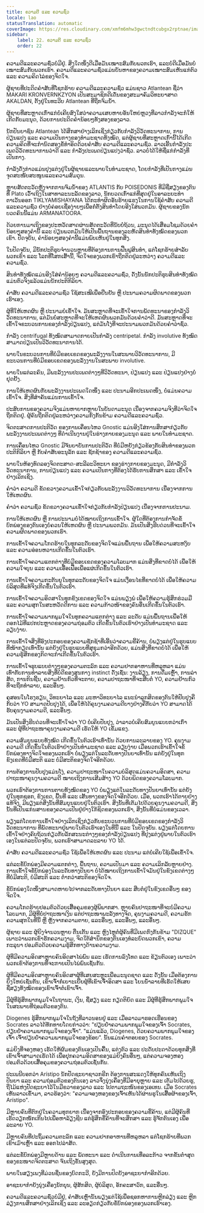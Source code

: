 ```yaml
---
title: ຄວາມດີ ແລະ ຄວາມຊົ່ວ
locale: lao
statusTranslation: automatic
coverImage: https://res.cloudinary.com/xmfm6mhw3gwctndtcubgx2rptnae/image/upload/v1740337243/small_cover_educacion_fundamental_a051170f1c.webp
sidebar:
    label: 22. ຄວາມດີ ແລະ ຄວາມຊົ່ວ
    order: 22
---
```

ຄວາມດີແລະຄວາມຊົ່ວບໍ່ມີຢູ່. ສິ່ງໃດໜຶ່ງດີເມື່ອມັນເໝາະສົມກັບພວກເຮົາ, ແລະບໍ່ດີເມື່ອມັນບໍ່ເໝາະສົມກັບພວກເຮົາ. ຄວາມດີແລະຄວາມຊົ່ວແມ່ນບັນຫາຂອງຄວາມເໝາະສົມເຫັນແກ່ຕົວ ແລະ ຄວາມຄິດໄລ່ຂອງຈິດໃຈ.

ຜູ້ຊາຍທີ່ປະດິດຄຳສັບທີ່ໂຊກຮ້າຍ ຄວາມດີແລະຄວາມຊົ່ວ ແມ່ນຊາວ Atlantean ຊື່ວ່າ MAKARI KRONVERNKZYON ເປັນສະມາຊິກດີເດັ່ນຂອງສະມາຄົມວິທະຍາສາດ AKALDAN, ຕັ້ງຢູ່ໃນທະວີບ Atlantean ທີ່ຖືກຈົມນໍ້າ.

ຜູ້ຊາຍທີ່ສະຫຼາດເກົ່າແກ່ບໍ່ເຄີຍສົງໃສວ່າຄວາມເສຍຫາຍອັນໃຫຍ່ຫຼວງທີ່ລາວກຳລັງຈະກໍ່ໃຫ້ເກີດກັບມະນຸດ, ດ້ວຍການປະດິດຄຳນ້ອຍໆທັງສອງຂອງລາວ.

ນັກປັນຍາຊົນ Atlantean ໄດ້ສຶກສາຢ່າງເລິກເຊິ່ງກ່ຽວກັບກຳລັງວິວັດທະນາການ, ການປ່ຽນແປງ ແລະ ຄວາມເປັນກາງຂອງທຳມະຊາດທັງໝົດ, ແຕ່ຜູ້ຊາຍທີ່ສະຫຼາດເກົ່ານີ້ໄດ້ເກີດຄວາມຄິດທີ່ຈະກຳນົດສອງຂໍ້ທຳອິດດ້ວຍຄຳສັບ ຄວາມດີແລະຄວາມຊົ່ວ. ລາວເອີ້ນກຳລັງປະເພດວິວັດທະນາການວ່າດີ ແລະ ກຳລັງປະເພດປ່ຽນແປງວ່າຊົ່ວ. ລາວບໍ່ໄດ້ໃຫ້ຊື່ແກ່ກຳລັງທີ່ເປັນກາງ.

ກຳລັງດັ່ງກ່າວແມ່ນປຸງແຕ່ງຢູ່ໃນຜູ້ຊາຍແລະພາຍໃນທຳມະຊາດ, ໂດຍກຳລັງທີ່ເປັນກາງແມ່ນຈຸດສະໜັບສະໜູນແລະຄວາມສົມດຸນ.

ຫຼາຍສັດຕະວັດຫຼັງຈາກການຈົມນໍ້າຂອງ ATLANTIS ກັບ POISEDONIS ທີ່ມີຊື່ສຽງຂອງຕົນທີ່ Plato ເວົ້າເຖິງໃນສາທາລະນະລັດຂອງລາວ, ນັກບວດເກົ່າແກ່ທີ່ສຸດຢູ່ໃນອາລະຍະທຳຕາເວັນອອກ TIKLYAMISHAYANA ໄດ້ກະທຳຜິດອັນຮ້າຍແຮງໃນການໃຊ້ຄຳສັບ ຄວາມດີແລະຄວາມຊົ່ວ ຢ່າງບໍ່ຄ່ອຍເຊື່ອງ່າຍໆເພື່ອກໍ່ຕັ້ງສິນທຳໂດຍອີງໃສ່ພວກມັນ. ຜູ້ຊາຍຂອງນັກບວດຄົນນີ້ແມ່ນ ARMANATOORA.

ດ້ວຍການມາເຖິງຂອງປະຫວັດສາດຜ່ານສັດຕະວັດທີ່ນັບບໍ່ຖ້ວນ, ມະນຸດໄດ້ເສື່ອມໂຊມດ້ວຍຄຳນ້ອຍໆສອງຄຳນີ້ ແລະ ປ່ຽນພວກມັນໃຫ້ເປັນພື້ນຖານຂອງລະຫັດສິນທຳທັງໝົດຂອງພວກເຂົາ. ປັດຈຸບັນ, ຄຳນ້ອຍໆສອງຄຳນີ້ແມ່ນພົບເຫັນຢູ່ໃນທຸກສິ່ງ.

ໃນປັດຈຸບັນ, ມີນັກປະຕິຮູບຈຳນວນຫຼາຍທີ່ຕ້ອງການການຟື້ນຟູສິນທຳ, ແຕ່ໂຊກຮ້າຍສຳລັບພວກເຂົາ ແລະ ໂລກທີ່ໂສກເສົ້ານີ້, ຈິດໃຈຂອງພວກເຂົາຖືກຕິດຢູ່ລະຫວ່າງ ຄວາມດີແລະຄວາມຊົ່ວ.

ສິນທຳທັງໝົດແມ່ນອີງໃສ່ຄຳນ້ອຍໆ ຄວາມດີແລະຄວາມຊົ່ວ, ດັ່ງນັ້ນນັກປະຕິຮູບສິນທຳທັງໝົດແມ່ນຕົວຈິງແລ້ວແມ່ນນັກປະຕິກິລິຍາ.

ຄຳສັບ ຄວາມດີແລະຄວາມຊົ່ວ ໃຊ້ສະເໝີເພື່ອຢືນຢັນ ຫຼື ປະນາມຄວາມຜິດພາດຂອງພວກເຮົາເອງ.

ຜູ້ທີ່ໃຫ້ເຫດຜົນ ຫຼື ປະນາມບໍ່ເຂົ້າໃຈ. ມັນສະຫຼາດທີ່ຈະເຂົ້າໃຈການພັດທະນາຂອງກຳລັງວິວັດທະນາການ, ແຕ່ມັນບໍ່ສະຫຼາດທີ່ຈະໃຫ້ເຫດຜົນພວກມັນດ້ວຍຄຳວ່າດີ. ມັນສະຫຼາດທີ່ຈະເຂົ້າໃຈຂະບວນການຂອງກຳລັງປ່ຽນແປງ, ແຕ່ມັນໂງ່ທີ່ຈະປະນາມພວກມັນດ້ວຍຄຳວ່າຊົ່ວ.

ກຳລັງ centrifugal ທັງໝົດສາມາດກາຍເປັນກຳລັງ centripetal. ກຳລັງ involutive ທັງໝົດສາມາດປ່ຽນເປັນວິວັດທະນາການໄດ້.

ພາຍໃນຂະບວນການທີ່ບໍ່ມີຂອບເຂດຂອງພະລັງງານໃນສະພາບວິວັດທະນາການ, ມີຂະບວນການທີ່ບໍ່ມີຂອບເຂດຂອງພະລັງງານໃນສະພາບ involutive.

ພາຍໃນແຕ່ລະຄົນ, ມີພະລັງງານປະເພດຕ່າງໆທີ່ວິວັດທະນາ, ປ່ຽນແປງ ແລະ ປ່ຽນແປງຢ່າງບໍ່ຢຸດຢັ້ງ.

ການໃຫ້ເຫດຜົນກັບພະລັງງານປະເພດໃດໜຶ່ງ ແລະ ປະນາມອີກປະເພດໜຶ່ງ, ບໍ່ແມ່ນຄວາມເຂົ້າໃຈ. ສິ່ງທີ່ສຳຄັນແມ່ນການເຂົ້າໃຈ.

ປະສົບການຂອງຄວາມຈິງແມ່ນຫາຍາກຫຼາຍໃນບັນດາມະນຸດ ເນື່ອງຈາກຄວາມຈິງທີ່ວ່າຈິດໃຈຖືກຕິດຢູ່. ຜູ້ຄົນຖືກຕິດຢູ່ລະຫວ່າງຄວາມກົງກັນຂ້າມ ຄວາມດີແລະຄວາມຊົ່ວ.

ຈິດຕະສາດການປະຕິວັດ ຂອງການເຄື່ອນໄຫວ Gnostic ແມ່ນອີງໃສ່ການສຶກສາກ່ຽວກັບພະລັງງານປະເພດຕ່າງໆ ທີ່ດຳເນີນງານຢູ່ໃນຮ່າງກາຍຂອງມະນຸດ ແລະ ພາຍໃນທຳມະຊາດ.

ການເຄື່ອນໄຫວ Gnostic ມີຈັນຍາບັນການປະຕິວັດ ທີ່ບໍ່ມີຫຍັງກ່ຽວຂ້ອງກັບສິນທຳຂອງພວກປະຕິກິລິຍາ ຫຼື ກັບຄຳສັບອະນຸລັກ ແລະ ຊັກຊ້າຂອງ ຄວາມດີແລະຄວາມຊົ່ວ.

ພາຍໃນຫ້ອງທົດລອງຈິດຕະສາດ-ສະລີລະວິທະຍາ ຂອງຮ່າງກາຍຂອງມະນຸດ, ມີກຳລັງວິວັດທະນາການ, ການປ່ຽນແປງ ແລະ ຄວາມເປັນກາງທີ່ຕ້ອງໄດ້ຮັບການສຶກສາ ແລະ ເຂົ້າໃຈຢ່າງເລິກເຊິ່ງ.

ຄຳວ່າ ຄວາມດີ ຂັດຂວາງຄວາມເຂົ້າໃຈກ່ຽວກັບພະລັງງານວິວັດທະນາການ ເນື່ອງຈາກການໃຫ້ເຫດຜົນ.

ຄຳວ່າ ຄວາມຊົ່ວ ຂັດຂວາງຄວາມເຂົ້າໃຈກ່ຽວກັບກຳລັງປ່ຽນແປງ ເນື່ອງຈາກການປະນາມ.

ການໃຫ້ເຫດຜົນ ຫຼື ການປະນາມບໍ່ໄດ້ໝາຍເຖິງການເຂົ້າໃຈ. ຜູ້ໃດທີ່ຕ້ອງການກຳຈັດຂໍ້ບົກພ່ອງຂອງຕົນເອງບໍ່ຄວນໃຫ້ເຫດຜົນ ຫຼື ປະນາມພວກມັນ. ມັນເປັນສິ່ງຮີບດ່ວນທີ່ຈະເຂົ້າໃຈຄວາມຜິດພາດຂອງພວກເຮົາ.

ການເຂົ້າໃຈຄວາມໂກດຮ້າຍໃນທຸກລະດັບຂອງຈິດໃຈແມ່ນພື້ນຖານ ເພື່ອໃຫ້ຄວາມສະຫງົບ ແລະ ຄວາມອ່ອນຫວານເກີດຂຶ້ນໃນຕົວເຮົາ.

ການເຂົ້າໃຈຄວາມແຕກຕ່າງທີ່ບໍ່ມີຂອບເຂດຂອງຄວາມໂລບມາກ ແມ່ນສິ່ງທີ່ຂາດບໍ່ໄດ້ ເພື່ອໃຫ້ຄວາມໃຈບຸນ ແລະ ຄວາມເອື້ອເຟື້ອເພື່ອແຜ່ເກີດຂຶ້ນໃນຕົວເຮົາ.

ການເຂົ້າໃຈຄວາມກະຕັນຍູໃນທຸກລະດັບຂອງຈິດໃຈ ແມ່ນເງື່ອນໄຂທີ່ຂາດບໍ່ໄດ້ ເພື່ອໃຫ້ຄວາມບໍລິສຸດທີ່ແທ້ຈິງເກີດຂຶ້ນໃນຕົວເຮົາ.

ການເຂົ້າໃຈຄວາມອິດສາໃນທຸກຂົງເຂດຂອງຈິດໃຈ ແມ່ນພຽງພໍ ເພື່ອໃຫ້ຄວາມຮູ້ສຶກຮ່ວມມື ແລະ ຄວາມສຸກໃນສະຫວັດດີການ ແລະ ຄວາມກ້າວໜ້າຂອງຄົນອື່ນເກີດຂຶ້ນໃນຕົວເຮົາ.

ການເຂົ້າໃຈຄວາມພາກພູມໃຈໃນທຸກຄວາມແຕກຕ່າງ ແລະ ລະດັບ ແມ່ນພື້ນຖານເພື່ອໃຫ້ດອກໄມ້ທີ່ແປກປະຫຼາດຂອງຄວາມຖ່ອມຕົວ ເກີດຂຶ້ນໃນຕົວເຮົາຢ່າງເປັນທຳມະຊາດ ແລະ ລຽບງ່າຍ.

ການເຂົ້າໃຈສິ່ງທີ່ອົງປະກອບຂອງຄວາມຊັກຊ້າທີ່ເອີ້ນວ່າຄວາມຂີ້ຄ້ານ, ບໍ່ພຽງແຕ່ຢູ່ໃນຮູບແບບທີ່ໜ້າກຽດເທົ່ານັ້ນ ແຕ່ຍັງຢູ່ໃນຮູບແບບທີ່ສຸຂຸມກວ່າອີກດ້ວຍ, ແມ່ນສິ່ງທີ່ຂາດບໍ່ໄດ້ ເພື່ອໃຫ້ຄວາມຮູ້ສຶກຂອງກິດຈະກຳເກີດຂຶ້ນໃນຕົວເຮົາ.

ການເຂົ້າໃຈຮູບແບບຕ່າງໆຂອງຄວາມຕະລົກ ແລະ ຄວາມຢາກອາຫານທີ່ຫລູຫລາ ແມ່ນເທົ່າກັບການທຳລາຍສິ່ງທີ່ບໍ່ດີຂອງສູນກາງ instinct ດັ່ງເຊັ່ນ: ງານລ້ຽງ, ການດື່ມເຫຼົ້າ, ການລ່າສັດ, ການກິນຊີ້ນ, ຄວາມຢ້ານກົວທີ່ຈະຕາຍ, ຄວາມປາຖະໜາທີ່ຈະສືບຕໍ່ YO, ຄວາມຢ້ານກົວທີ່ຈະຖືກທຳລາຍ, ແລະອື່ນໆ.

ຄູສອນໃນໂຮງຮຽນ, ວິທະຍາໄລ ແລະ ມະຫາວິທະຍາໄລ ແນະນຳລູກສິດຂອງຕົນໃຫ້ປັບປຸງຄືກັບວ່າ YO ສາມາດປັບປຸງໄດ້, ເພື່ອໃຫ້ໄດ້ຄຸນງາມຄວາມດີບາງຢ່າງຄືກັບວ່າ YO ສາມາດໄດ້ຮັບຄຸນງາມຄວາມດີ, ແລະອື່ນໆ.

ມັນເປັນສິ່ງຮີບດ່ວນທີ່ຈະເຂົ້າໃຈວ່າ YO ບໍ່ເຄີຍປັບປຸງ, ວ່າລາວບໍ່ເຄີຍສົມບູນແບບກວ່າເກົ່າ ແລະ ຜູ້ທີ່ປາຖະໜາຄຸນງາມຄວາມດີ ເຮັດໃຫ້ YO ເຂັ້ມແຂງ.

ຄວາມສົມບູນແບບທັງໝົດ ເກີດຂຶ້ນໃນຕົວເຮົາເທົ່ານັ້ນ ດ້ວຍການລະລາຍຂອງ YO. ຄຸນງາມຄວາມດີ ເກີດຂຶ້ນໃນຕົວເຮົາຢ່າງເປັນທຳມະຊາດ ແລະ ລຽບງ່າຍ ເມື່ອພວກເຮົາເຂົ້າໃຈຂໍ້ບົກພ່ອງທາງຈິດໃຈຂອງພວກເຮົາ ບໍ່ພຽງແຕ່ໃນລະດັບທາງປັນຍາເທົ່ານັ້ນ ແຕ່ຍັງຢູ່ໃນທຸກຂົງເຂດທີ່ບໍ່ມີສະຕິ ແລະ ບໍ່ມີສະຕິຂອງຈິດໃຈອີກດ້ວຍ.

ການຕ້ອງການປັບປຸງແມ່ນໂງ່, ຄວາມປາຖະໜາໃນຄວາມບໍລິສຸດແມ່ນຄວາມອິດສາ, ຄວາມປາຖະໜາຄຸນງາມຄວາມດີ ໝາຍເຖິງການເສີມສ້າງ YO ດ້ວຍພິດຂອງຄວາມໂລບມາກ.

ພວກເຮົາຕ້ອງການການຕາຍທັງໝົດຂອງ YO ບໍ່ພຽງແຕ່ໃນລະດັບທາງປັນຍາເທົ່ານັ້ນ ແຕ່ຍັງຢູ່ໃນທຸກຊອກ, ຂົງເຂດ, ພື້ນທີ່ ແລະ ເສັ້ນທາງຂອງຈິດໃຈອີກດ້ວຍ. ເມື່ອ, ພວກເຮົາໄດ້ຕາຍຢ່າງແທ້ຈິງ, ມີພຽງແຕ່ສິ່ງນັ້ນທີ່ສົມບູນແບບຢູ່ໃນຕົວເຮົາ. ສິ່ງນັ້ນທີ່ເຕັມໄປດ້ວຍຄຸນງາມຄວາມດີ, ສິ່ງນັ້ນທີ່ເປັນແກ່ນສານຂອງຄວາມເປັນຢູ່ຢ່າງໃກ້ຊິດຂອງພວກເຮົາ, ສິ່ງນັ້ນທີ່ບໍ່ແມ່ນຂອງເວລາ.

ພຽງແຕ່ໂດຍການເຂົ້າໃຈຢ່າງເລິກເຊິ່ງກ່ຽວກັບຂະບວນການທີ່ບໍ່ມີຂອບເຂດຂອງກຳລັງວິວັດທະນາການ ທີ່ພັດທະນາຢູ່ພາຍໃນຕົວເຮົາເອງໃນທີ່ນີ້ ແລະ ໃນປັດຈຸບັນ. ພຽງແຕ່ໂດຍການເຂົ້າໃຈຢ່າງຄົບຖ້ວນກ່ຽວກັບລັກສະນະຕ່າງໆຂອງກຳລັງປ່ຽນແປງ ທີ່ປຸງແຕ່ງຢູ່ພາຍໃນຕົວເຮົາເອງໃນແຕ່ລະປັດຈຸບັນ, ພວກເຮົາສາມາດລະລາຍ YO ໄດ້.

ຄຳສັບ ຄວາມດີແລະຄວາມຊົ່ວ ໃຊ້ເພື່ອໃຫ້ເຫດຜົນ ແລະ ປະນາມ ແຕ່ບໍ່ເຄີຍໃຊ້ເພື່ອເຂົ້າໃຈ.

ແຕ່ລະຂໍ້ບົກພ່ອງມີຄວາມແຕກຕ່າງ, ພື້ນຖານ, ຄວາມເປັນມາ ແລະ ຄວາມເລິກລັບຫຼາຍຢ່າງ. ການເຂົ້າໃຈຂໍ້ບົກພ່ອງໃນລະດັບທາງປັນຍາ ບໍ່ໄດ້ໝາຍເຖິງການເຂົ້າໃຈມັນຢູ່ໃນຂົງເຂດຕ່າງໆ ທີ່ບໍ່ມີສະຕິ, ບໍ່ມີສະຕິ ແລະ ຕ່ຳກວ່າສະຕິຂອງຈິດໃຈ.

ຂໍ້ບົກພ່ອງໃດໜຶ່ງສາມາດຫາຍໄປຈາກລະດັບທາງປັນຍາ ແລະ ສືບຕໍ່ຢູ່ໃນຂົງເຂດອື່ນໆ ຂອງຈິດໃຈ.

ຄວາມໂກດຮ້າຍປອມຕົວດ້ວຍເສື້ອຄຸມຂອງຜູ້ພິພາກສາ. ຫຼາຍຄົນປາຖະໜາທີ່ຈະບໍ່ມີຄວາມໂລບມາກ, ມີຜູ້ທີ່ບໍ່ປາຖະໜາເງິນ ແຕ່ປາຖະໜາພະລັງທາງຈິດ, ຄຸນງາມຄວາມດີ, ຄວາມຮັກ ຄວາມສຸກໃນທີ່ນີ້ ຫຼື ຫຼັງຈາກຄວາມຕາຍ, ແລະອື່ນໆ, ແລະອື່ນໆ, ແລະອື່ນໆ.

ຜູ້ຊາຍ ແລະ ຜູ້ຍິງຈຳນວນຫຼາຍ ຕື່ນເຕັ້ນ ແລະ ຫຼົງໄຫຼຕໍ່ຜູ້ຄົນທີ່ມີເພດກົງກັນຂ້າມ "DIZQUE" ເພາະວ່າພວກເຂົາຮັກຄວາມງາມ, ຈິດໃຕ້ສຳນຶກຂອງຕົນເອງທໍລະຍົດພວກເຂົາ, ຄວາມກະລຸນາ ປອມຕົວດ້ວຍຄວາມຮູ້ສຶກທາງດ້ານຄວາມງາມ.

ຜູ້ທີ່ມີຄວາມອິດສາຫຼາຍຄົນອິດສາໄພ່ພົນ ແລະ ເຮັດການລົງໂທດ ແລະ ຂ້ຽນຕົວເອງ ເພາະວ່າພວກເຂົາຕ້ອງການທີ່ຈະກາຍເປັນໄພ່ພົນເຊັ່ນກັນ.

ຜູ້ທີ່ມີຄວາມອິດສາຫຼາຍຄົນອິດສາຜູ້ທີ່ເສຍສະຫຼະເພື່ອມະນຸດຊາດ ແລະ ດັ່ງນັ້ນ ເມື່ອຕ້ອງການຍິ່ງໃຫຍ່ເຊັ່ນກັນ, ເຂົາເຈົ້າກໍ່ເຍາະເຍີ້ຍຜູ້ທີ່ເຂົາເຈົ້າອິດສາ ແລະ ໂຍນນ້ຳລາຍທີ່ເຮັດໃຫ້ເສຍຊື່ສຽງທັງໝົດຂອງເຂົາເຈົ້າຕໍ່ເຂົາເຈົ້າ.

ມີຜູ້ທີ່ຮູ້ສຶກພາກພູມໃຈໃນຖານະ, ເງິນ, ຊື່ສຽງ ແລະ ກຽດຕິຍົດ ແລະ ມີຜູ້ທີ່ຮູ້ສຶກພາກພູມໃຈໃນສະພາບທີ່ຖ່ອມຕົວຂອງຕົນ.

Diogenes ຮູ້ສຶກພາກພູມໃຈໃນຖັງທີ່ລາວນອນຢູ່ ແລະ ເມື່ອລາວມາຮອດເຮືອນຂອງ Socrates ລາວໄດ້ທັກທາຍໂດຍກ່າວວ່າ: "ຢຽບຢ່ຳຄວາມພາກພູມໃຈຂອງເຈົ້າ Socrates, ຢຽບຢ່ຳຄວາມພາກພູມໃຈຂອງເຈົ້າ". "ແມ່ນແລ້ວ, Diogenes, ດ້ວຍຄວາມພາກພູມໃຈຂອງເຈົ້າ ເຈົ້າຢຽບຢ່ຳຄວາມພາກພູມໃຈຂອງຂ້ອຍ". ນັ້ນແມ່ນຄຳຕອບຂອງ Socrates.

ແມ່ຍິງທີ່ຈອງຫອງ ເຮັດໃຫ້ຜົມຂອງຕົນເອງເປັນຄື້ນ, ແຕ່ງຕົວ ແລະ ປະດັບປະດາດ້ວຍທຸກສິ່ງທີ່ເຂົາເຈົ້າສາມາດເຮັດໄດ້ ເພື່ອປຸກຄວາມອິດສາຂອງແມ່ຍິງຄົນອື່ນໆ, ແຕ່ຄວາມຈອງຫອງ ປອມຕົວດ້ວຍເສື້ອຄຸມຂອງຄວາມຖ່ອມຕົວເຊັ່ນກັນ.

ປະເພນີບອກວ່າ Arístipo ນັກປັດຊະຍາຊາວກຣີກ ຕ້ອງການສະແດງໃຫ້ທຸກຄົນເຫັນເຖິງປັນຍາ ແລະ ຄວາມຖ່ອມຕົວຂອງຕົນເອງ ລາວຈຶ່ງນຸ່ງເຄື່ອງທີ່ມີອາຍຸຫຼາຍ ແລະ ເຕັມໄປດ້ວຍຮູ, ຖືໄມ້ແຫ່ງປັດຊະຍາໄວ້ໃນມືຂວາຂອງລາວ ແລະ ໄປຕາມຖະໜົນຂອງເອເທນ. ເມື່ອ Socrates ເຫັນລາວເຂົ້າມາ, ລາວຮ້ອງວ່າ: "ຄວາມຈອງຫອງຂອງເຈົ້າເຫັນໄດ້ຜ່ານຮູໃນເສື້ອຜ້າຂອງເຈົ້າ, Arístipo".

ມີຫຼາຍຄົນທີ່ຕົກຢູ່ໃນຄວາມທຸກຍາກ ເນື່ອງຈາກອົງປະກອບຂອງຄວາມຂີ້ຄ້ານ, ແຕ່ມີຜູ້ຄົນທີ່ເຮັດວຽກໜັກເກີນໄປເພື່ອຫາລ້ຽງຊີບ ແຕ່ຮູ້ສຶກຂີ້ຄ້ານທີ່ຈະສຶກສາ ແລະ ຮູ້ຈັກຕົນເອງ ເພື່ອລະລາຍ YO.

ມີຫຼາຍຄົນທີ່ປະຖິ້ມຄວາມຕະລົກ ແລະ ຄວາມຢາກອາຫານທີ່ຫລູຫລາ ແຕ່ໂຊກຮ້າຍທີ່ພວກເຂົາເມົາເຫຼົ້າ ແລະ ອອກໄປລ່າສັດ.

ແຕ່ລະຂໍ້ບົກພ່ອງມີຫຼາຍດ້ານ ແລະ ພັດທະນາ ແລະ ດຳເນີນການເທື່ອລະກ້າວ ຈາກຂັ້ນຕ່ຳສຸດຂອງຂະໜາດຈິດຕະສາດ ຈົນເຖິງຂັ້ນສູງສຸດ.

ພາຍໃນສຽງເພງທີ່ມ່ວນຊື່ນຂອງບົດກະວີ, ຍັງມີການປິດບັງອາຊະຍາກຳອີກດ້ວຍ.

ອາຊະຍາກຳຍັງນຸ່ງເຄື່ອງນັກບຸນ, ຜູ້ສັກສິດ, ຜູ້ບໍລິສຸດ, ອັກຄະສາວົກ, ແລະອື່ນໆ.

ຄວາມດີແລະຄວາມຊົ່ວບໍ່ມີຢູ່, ຄຳສັບເຫຼົ່ານັ້ນພຽງແຕ່ໃຊ້ເພື່ອຊອກຫາການຫຼີກລ່ຽງ ແລະ ຫຼີກລ່ຽງການສຶກສາຢ່າງເລິກເຊິ່ງ ແລະ ລະອຽດກ່ຽວກັບຂໍ້ບົກພ່ອງຂອງພວກເຮົາເອງ.

